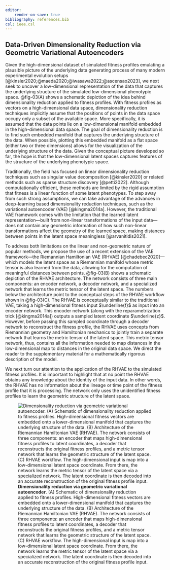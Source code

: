 ```yaml
---
editor:
    render-on-save: true
bibliography: references.bib
csl: ieee.csl
---
```


## Data-Driven Dimensionality Reduction via Geometric Variational Autoencoders

Given the high-dimensional dataset of simulated fitness profiles emulating a
plausible picture of the underlying data generating process of many modern
experimental evolution setups
[@kinsler2020;@maeda2020;@iwasawa2022;@ascensao2023], we next seek to uncover a
low-dimensional representation of the data that captures the underlying
structure of the simulated low-dimensional phenotypic space. @fig-03(A) shows a
schematic depiction of the idea behind dimensionality reduction applied to
fitness profiles. With fitness profiles as vectors on a high-dimensional data
space, dimensionality reduction techniques implicitly assume that the positions
of points in the data space occupy only a subset of the available space. More
specifically, it is assumed that the data points lie on a low-dimensional
manifold embedded in the high-dimensional data space. The goal of dimensionality
reduction is to find such embedded manifold that captures the underlying
structure of the data. When possible, plotting this embedded manifold as a flat
space (either two or three dimensions) allows for the visualization of the
underlying structure of the data. Given the conceptual picture developed so far,
the hope is that the low-dimensional latent spaces captures features of the
structure of the underlying phenotypic space.

Traditionally, the field has focused on linear dimensionality reduction
techniques such as singular value decomposition [@kinsler2020] or related
methods such as sparse structure discovery [@petti2022]. Although
computationally efficient, these methods are limited by the rigid assumption
that fitness is a linear function of some latent phenotypes. To step away from
such strong assumptions, we can take advantage of the advances in deep-learning
based dimensionality reduction techniques, such as the variational autoencoder
(VAE) [@kingma2014a]. However, the traditional VAE framework comes with the
limitation that the learned latent representation---built from non-linear
transformations of the input data---does not contain any geometric information
of how such non-linear transformations affect the geometry of the learned space,
making distances between points in the latent space meaningless
[@arvanitidis2021].

To address both limitations on the linear and non-geometric nature of popular
methods, we propose the use of a recent extension of the VAE framework---the
Riemannian Hamiltonian VAE (RHVAE) [@chadebec2020]---which models the latent
space as a Riemannian manifold whose metric tensor is also learned from the
data, allowing for the computation of meaningful distances between points.
@fig-03(B) shows a schematic depiction of the RHVAE architecture. The network
consists of three main components: an encoder network, a decoder network, and a
specialized network that learns the metric tensor of the latent space. The
numbers below the architecture point to the conceptual steps of the RHVAE
workflow shown in @fig-03(C). The RHVAE is conceptually similar to the
traditional VAE, taking a high-dimensional fitness input $\underline{f}$ as
input into an encoder network. This encoder network (along with the
reparametrization trick [@kingma2014a]) outputs a sampled latent coordinate
$\underline{z}$. However, before passing this sampled coordinate through a
decoder network to reconstruct the fitness profile, the RHVAE uses concepts from
Riemannian geometry and Hamiltonian mechanics to jointly train a separate
network that learns the metric tensor of the latent space. This metric tensor
network, thus, contains all the information needed to map distances in the
low-dimensional map to distances in the original data space. We direct the
reader to the supplementary material for a mathematically rigorous description
of the model. 

We next turn our attention to the application of the RHVAE to the simulated
fitness profiles. It is important to highlight that at no point the RHVAE
obtains any knowledge about the identity of the input data. In other words, the
RHVAE has no information about the lineage or time point of the fitness profile
that it is processing. The network only uses the unidentified fitness profiles
to learn the geometric structure of the latent space.

![**Dimensionality reduction via geometric variational autoencoder**. (A)
Schematic of dimensionality reduction applied to fitness profiles.
High-dimensional fitness vectors are embedded onto a lower-dimensional manifold
that captures the underlying structure of the data. (B) Architecture of the
Riemannian Hamiltonian VAE (RHVAE). The network consists of three components: an
encoder that maps high-dimensional fitness profiles to latent coordinates, a
decoder that reconstructs the original fitness profiles, and a metric tensor
network that learns the geometric structure of the latent space. (C) RHVAE
workflow. The high-dimensional input is map into a low-dimensional latent space
coordinate. From there, the network learns the metric tensor of the latent space
via a specialized network. The latent coordinate is then decoded into an
accurate reconstruction of the original fitness profile
input.](./fig/main/fig03_v03){#fig-03}